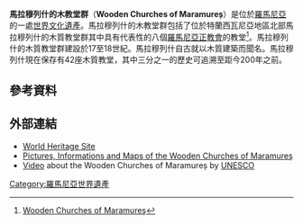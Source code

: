 
'''馬拉穆列什的木教堂群'''（'''Wooden Churches of Maramureș'''）是位於[[羅馬尼亞|羅馬尼亞]]的一處[[世界文化遺產|世界文化遺產]]。馬拉穆列什的木教堂群包括了位於特蘭西瓦尼亞地區北部馬拉穆列什的木質教堂群其中具有代表性的八個[[羅馬尼亞正教會|羅馬尼亞正教會]]的教堂<ref>[http://whc.unesco.org/en/list/904/multiple=1&unique_number=1057 Wooden Churches of Maramureş]</ref>。馬拉穆列什的木質教堂群建設於17至18世紀。馬拉穆列什自古就以木質建築而聞名。馬拉穆列什現在保存有42座木質教堂，其中三分之一的歷史可追溯至距今200年之前。

== 參考資料 ==
{{reflist}}

==外部連結==
{{commons category|Wooden churches in Romania}}
*[http://whc.unesco.org/en/list/904 World Heritage Site]
*[https://web.archive.org/web/20070205113248/http://www.romanianmonasteries.org/Maramures-allchurches.html Pictures, Informations and Maps of the Wooden Churches of Maramureş]
*[http://www.youtube.com/watch?v=XNTWDAFoJRU/ Video] about the Wooden Churches of Maramureș by [[UNESCO|UNESCO]]

[[Category:羅馬尼亞世界遺產|Category:羅馬尼亞世界遺產]]